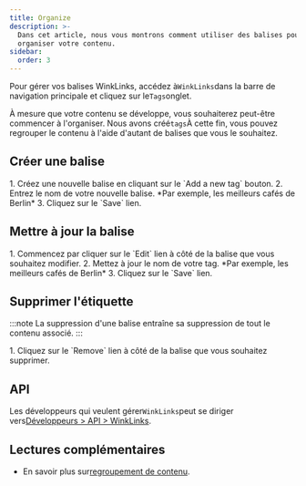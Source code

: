 ```yaml
---
title: Organize
description: >-
  Dans cet article, nous vous montrons comment utiliser des balises pour
  organiser votre contenu.
sidebar:
  order: 3
---
```


Pour gérer vos balises WinkLinks, accédez à`WinkLinks`dans la barre de navigation principale et cliquez sur le`Tags`onglet.

À mesure que votre contenu se développe, vous souhaiterez peut-être commencer à l'organiser. Nous avons créé`tags`À cette fin, vous pouvez regrouper le contenu à l'aide d'autant de balises que vous le souhaitez.

## Créer une balise

<Steps>
  1. Créez une nouvelle balise en cliquant sur le `Add a new tag` bouton.
  2. Entrez le nom de votre nouvelle balise. *Par exemple, les meilleurs cafés de Berlin*
  3. Cliquez sur le `Save` lien.
</Steps>


## Mettre à jour la balise

<Steps>
  1. Commencez par cliquer sur le `Edit` lien à côté de la balise que vous souhaitez modifier.
  2. Mettez à jour le nom de votre tag. *Par exemple, les meilleurs cafés de Berlin*
  3. Cliquez sur le `Save` lien.
</Steps>


## Supprimer l'étiquette

:::note
La suppression d'une balise entraîne sa suppression de tout le contenu associé.
:::

<Steps>
  1. Cliquez sur le `Remove` lien à côté de la balise que vous souhaitez supprimer.
</Steps>


## API

Les développeurs qui veulent gérer`WinkLinks`peut se diriger vers[Développeurs > API > WinkLinks](/developers/apis/#winklinks-api).

## Lectures complémentaires

* En savoir plus sur[regroupement de contenu](/link-manager/content#grouping-content).

